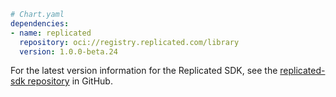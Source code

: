 ```yaml
# Chart.yaml
dependencies:
- name: replicated
  repository: oci://registry.replicated.com/library
  version: 1.0.0-beta.24
```

For the latest version information for the Replicated SDK, see the [replicated-sdk repository](https://github.com/replicatedhq/replicated-sdk/tags) in GitHub.
